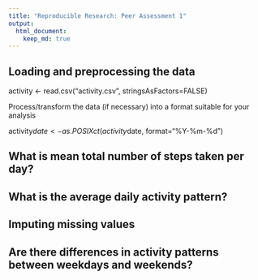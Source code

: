 ```yaml
---
title: "Reproducible Research: Peer Assessment 1"
output: 
  html_document:
    keep_md: true
---
```



## Loading and preprocessing the data

activity <- read.csv("activity.csv", stringsAsFactors=FALSE)

Process/transform the data (if necessary) into a format suitable for your analysis

activity$date <- as.POSIXct(activity$date, format="%Y-%m-%d")


## What is mean total number of steps taken per day?



## What is the average daily activity pattern?



## Imputing missing values



## Are there differences in activity patterns between weekdays and weekends?
